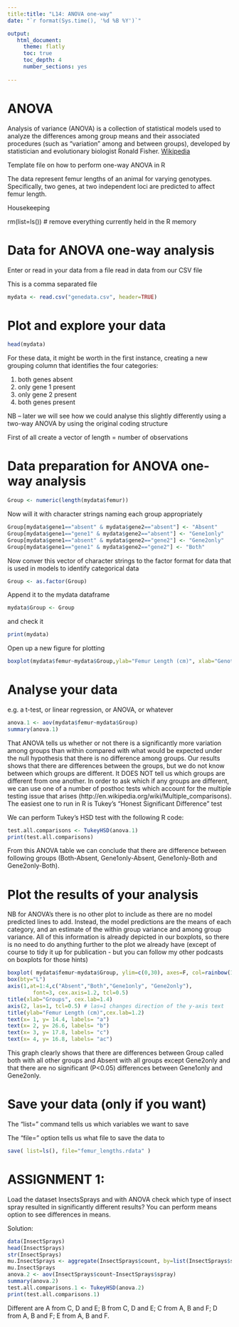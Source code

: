 ```yaml
---
title:title: "L14: ANOVA one-way"
date: "`r format(Sys.time(), '%d %B %Y')`"

output:
   html_document:
     theme: flatly
     toc: true
     toc_depth: 4
     number_sections: yes
     
---
```


# ANOVA

Analysis of variance (ANOVA) is a collection of statistical models used to analyze the differences among group means and their associated procedures (such as "variation" among and between groups), developed by statistician and evolutionary biologist Ronald Fisher. [Wikipedia](https://en.wikipedia.org/wiki/Analysis_of_variance)


Template file on how to perform one-way ANOVA in R


The data represent femur lengths of an animal for varying genotypes.
Specifically, two genes, at two independent loci are predicted to affect femur length.


Housekeeping

rm(list=ls()) # remove everything currently held in the R memory


# Data for ANOVA one-way analysis

Enter or read in your data from a file read in data from our CSV file

This is a comma separated file


```r
mydata <- read.csv("genedata.csv", header=TRUE)
```


# Plot and explore your data


```r
head(mydata)
```

For these data, it might be worth in the first instance, creating a new grouping column that identifies the four categories:

1) both genes absent
2) only gene 1 present
3) only gene 2 present
4) both genes present

NB -- later we will see how we could analyse this slightly differently using a two-way ANOVA by using the original coding structure

First of all create a vector of length = number of observations

# Data preparation for ANOVA one-way analysis

```r
Group <- numeric(length(mydata$femur))
```

Now will it with character strings naming each group appropriately


```r
Group[mydata$gene1=="absent" & mydata$gene2=="absent"] <- "Absent"
Group[mydata$gene1=="gene1" & mydata$gene2=="absent"] <- "Gene1only"
Group[mydata$gene1=="absent" & mydata$gene2=="gene2"] <- "Gene2only"
Group[mydata$gene1=="gene1" & mydata$gene2=="gene2"] <- "Both"
```

Now conver this vector of character strings to the factor format for data that is used in models to identify categorical data

```r
Group <- as.factor(Group)
```

Append it to the mydata dataframe

```r
mydata$Group <- Group
```



and check it

```r
print(mydata)
```


Open up a new figure for plotting

```r
boxplot(mydata$femur~mydata$Group,ylab="Femur Length (cm)", xlab="Genotype")
```



# Analyse your data

e.g. a t-test, or linear regression, or ANOVA, or whatever


```r
anova.1 <- aov(mydata$femur~mydata$Group)
summary(anova.1)
```



That ANOVA tells us whether or not there is a significantly more variation among groups than within compared with what would be expected under the null hypothesis that there is no difference among groups. Our results shows that there are differences between the groups, but we do not know between which groups are different. It DOES NOT tell us which groups are different from one another. In order to ask which if any groups are different, we can use one of a number of posthoc tests which account for the multiple testing issue that arises (http://en.wikipedia.org/wiki/Multiple_comparisons). The easiest one to run in R is Tukey's "Honest Significant Difference" test

We can perform Tukey's HSD test with the following R code:

```r
test.all.comparisons <- TukeyHSD(anova.1)
print(test.all.comparisons)
```

From this ANOVA table we can conclude that there are difference between following groups (Both-Absent, Gene1only-Absent, Gene1only-Both and Gene2only-Both). 

# Plot the results of your analysis

NB for ANOVA's there is no other plot to include as there are no model predicted lines to add. 
Instead, the model predictions are the means of each category, and an estimate of the within group variance and among group variance. 
All of this information is already depicted in our boxplots, so there is no need to do anything further to the plot we already have 
(except of course to tidy it up for publication - but you can follow my other podcasts on boxplots for those hints)




```r
boxplot( mydata$femur~mydata$Group, ylim=c(0,30), axes=F, col=rainbow(10))
box(bty="L")
axis(1,at=1:4,c("Absent","Both","Gene1only", "Gene2only"),
        font=3, cex.axis=1.2, tcl=0.5)
title(xlab="Groups", cex.lab=1.4)
axis(2, las=1, tcl=0.5) # las=1 changes direction of the y-axis text
title(ylab="Femur Length (cm)",cex.lab=1.2)
text(x= 1, y= 14.4, labels= "a")
text(x= 2, y= 26.6, labels= "b")
text(x= 3, y= 17.8, labels= "c")
text(x= 4, y= 16.8, labels= "ac")

```


This graph clearly shows that there are differences between Group called both with all other groups and Absent with all groups except Gene2only and that there are no significant (P<0.05) differences between Gene1only and Gene2only.


# Save your data (only if you want)

The "list=" command tells us which variables we want to save

The "file=" option tells us what file to save the data to


```r
save( list=ls(), file="femur_lengths.rdata" )
```


# ASSIGNMENT 1:

Load the dataset InsectsSprays and with ANOVA check which type of insect spray resulted in significantly different results?
You can perform means option to see differences in means.

Solution:
```r

data(InsectSprays)
head(InsectSprays)
str(InsectSprays)
mu.InsectSprays <- aggregate(InsectSprays$count, by=list(InsectSprays$spray), mean)
mu.InsectSprays
anova.2 <- aov(InsectSprays$count~InsectSprays$spray)
summary(anova.2)
test.all.comparisons.1 <- TukeyHSD(anova.2)
print(test.all.comparisons.1)
```

Different are A from C, D and E; B from C, D and E; C from A, B and F; D from A, B and F; E from A, B and F.

